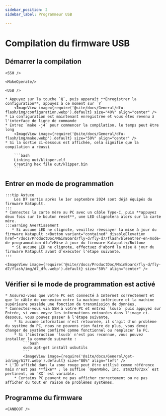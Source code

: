 ```yaml
---
sidebar_position: 2
sidebar_label: Programmeur USB

---
```




# Compilation du firmware USB


## Démarrer la compilation

    <SSH />

    <MakeOperate/>

    <USB />

    * Appuyez sur la touche `Q`, puis apparaît **Enregistrer la configuration**, appuyez à ce moment sur `Y`
        <ImageView image={require('@site/docs/General/dfu-flash/img/configuration.webp').default} size="40%" align="center" />
    * La configuration est maintenant enregistrée et vous êtes revenu à l'interface de ligne de commande
    * Entrez `make -j4` pour commencer la compilation, le temps peut être long
        <ImageView image={require('@site/docs/General/dfu-flash/img/make.webp').default} size="50%" align="center" />
    * Si la sortie ci-dessous est affichée, cela signifie que la compilation a réussi

        ```bash
        Linking out/klipper.elf
        Creating hex file out/klipper.bin
        ```
## Entrer en mode de programmation

    :::tip Astuce
        Les D7 sortis après le 1er septembre 2024 sont déjà équipés du firmware Katapult.
    :::
    * Connectez la carte mère au PC avec un câble Type-C, puis **appuyez deux fois sur le bouton reset**, une LED clignotera alors sur la carte mère.
    :::warning Avertissement
       * Si aucune LED ne clignote, veuillez réessayer la mise à jour du firmware Katapult :<Button variant="contained" disableElevation href="/docs/ProductDoc/MainBoard/fly-d/fly-d7/flash/bl#entrer-en-mode-de-programmation-dfu">Mise à jour du firmware Katapult</Button>
       * Si aucune LED ne clignote, effectuez d'abord la mise à jour du firmware Katapult avant d'exécuter l'étape suivante.
    :::

    <ImageView image={require('@site//docs/ProductDoc/MainBoard/fly-d/fly-d7/flash/img/d7_dfu.webp').default} size="50%" align="center" />

## Vérifier si le mode de programmation est activé

    * Assurez-vous que votre PC est connecté à Internet correctement et que le câble de connexion entre la machine inférieure et la machine supérieure possède une fonction de transmission de données.
    * Connectez-vous via SSH à votre PC et entrez `lsusb` puis appuyez sur Entrée, si vous voyez les informations entourées dans l'image ci-dessous, vous pouvez passer à l'étape suivante.
        * Si aucune information n'est retournée, il s'agit d'un problème du système du PC, nous ne pouvons rien faire de plus, vous devez changer de système confirmé comme fonctionnel ou remplacer le PC.
        * Si l'instruction `lsusb` n'est pas reconnue, vous pouvez installer la commande suivante :
            ```bash
            sudo apt-get install usbutils
            ```
            <ImageView image={require('@site/docs/General/get-id/img/6177.webp').default} size="80%" align="left" /> 
    * L'ID affiché dans la zone rouge peut être utilisé comme référence mais n'est pas **fixe** ; le suffixe `OpenMoko, Inc. stm32f072xx` est pertinent, où `XX` est variable.
        * Certains PC peuvent ne pas afficher correctement ou ne pas afficher du tout en raison de problèmes systèmes.

## Programme du firmware
    
    <CANBOOT />
